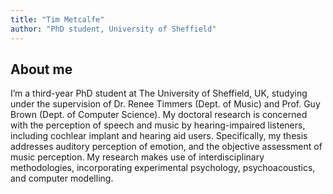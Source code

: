 ```yaml
---
title: "Tim Metcalfe"
author: "PhD student, University of Sheffield"
---
```


## About me

I'm a third-year PhD student at The University of Sheffield, UK, studying under the supervision of Dr. Renee Timmers (Dept. of Music) and Prof. Guy Brown (Dept. of Computer Science). My doctoral research is concerned with the perception of speech and music by hearing-impaired listeners, including cochlear implant and hearing aid users. Specifically, my thesis addresses auditory perception of emotion, and the objective assessment of music perception. My research makes use of interdisciplinary methodologies, incorporating experimental psychology, psychoacoustics, and computer modelling.
